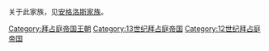 关于此家族，见[[安格洛斯家族|安格洛斯家族]]。
{{Commons cat|安格洛斯家族}}

[[Category:拜占庭帝国王朝|Category:拜占庭帝国王朝]]
[[Category:13世纪拜占庭帝国|Category:13世纪拜占庭帝国]]
[[Category:12世纪拜占庭帝国|Category:12世纪拜占庭帝国]]